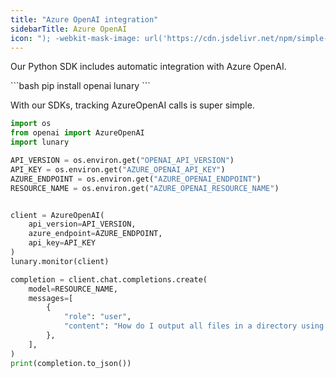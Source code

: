 ```yaml
---
title: "Azure OpenAI integration"
sidebarTitle: Azure OpenAI
icon: "); -webkit-mask-image: url('https://cdn.jsdelivr.net/npm/simple-icons@latest/icons/microsoftazure.svg');/*"
---
```


Our Python SDK includes automatic integration with Azure OpenAI.

<Steps>
<Step n='1' title="Setup the SDK">
```bash
pip install openai lunary
```
</Step>

<Step n='2' title='Monitor AzureOpenAI'>

With our SDKs, tracking AzureOpenAI calls is super simple.
```py
import os
from openai import AzureOpenAI
import lunary 

API_VERSION = os.environ.get("OPENAI_API_VERSION")
API_KEY = os.environ.get("AZURE_OPENAI_API_KEY")
AZURE_ENDPOINT = os.environ.get("AZURE_OPENAI_ENDPOINT")
RESOURCE_NAME = os.environ.get("AZURE_OPENAI_RESOURCE_NAME")


client = AzureOpenAI(
    api_version=API_VERSION,
    azure_endpoint=AZURE_ENDPOINT,
    api_key=API_KEY
)
lunary.monitor(client)

completion = client.chat.completions.create(
    model=RESOURCE_NAME,
    messages=[
        {
            "role": "user",
            "content": "How do I output all files in a directory using Python?",
        },
    ],
)
print(completion.to_json())


```

</Step>
</Steps>